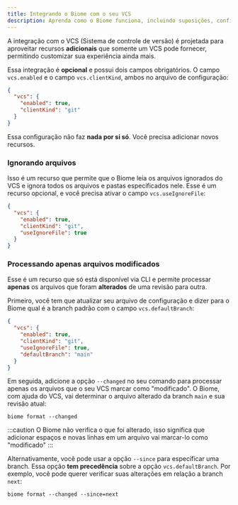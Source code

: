 ```yaml
---
title: Integrando o Biome com o seu VCS
description: Aprenda como o Biome funciona, incluindo suposições, configuração e mais.
---
```



A integração com o VCS (Sistema de controle de versão) é projetada para aproveitar recursos **adicionais** que somente um VCS pode fornecer, permitindo customizar
sua experiência ainda mais.

Essa integração é **opcional** e possui dois campos obrigatórios. O campo `vcs.enabled` e o campo `vcs.clientKind`, ambos no arquivo de configuração:

```json title="biome.json"
{
  "vcs": {
    "enabled": true,
    "clientKind": "git"
  }
}
```

Essa configuração não faz **nada por si só**. Você precisa adicionar novos recursos.

### Ignorando arquivos

Isso é um recurso que permite que o Biome leia os arquivos ignorados do VCS e ignora todos os arquivos e pastas especificados nele. Esse é um recurso opcional, e você precisa ativar o campo `vcs.useIgnoreFile`:

```json title="biome.json" ins={5}
{
  "vcs": {
    "enabled": true,
    "clientKind": "git",
    "useIgnoreFile": true
  }
}
```

### Processando apenas arquivos modificados

Esse é um recurso que só está disponível via CLI e permite processar **apenas** os arquivos que foram **alterados** de uma revisão para outra.

Primeiro, você tem que atualizar seu arquivo de configuração e dizer para o Biome qual é a branch padrão com o campo `vcs.defaultBranch`:

```json title="biome.json" ins={6}
{
  "vcs": {
    "enabled": true,
    "clientKind": "git",
    "useIgnoreFile": true,
    "defaultBranch": "main"
  }
}
```

Em seguida, adicione a opção `--changed` no seu comando para processar apenas os arquivos que o seu VCS marcar como "modificado". O Biome, com ajuda do VCS, vai determinar o arquivo alterado da branch `main` e sua revisão atual:

```shell
biome format --changed
```

:::caution
O Biome não verifica o que foi alterado, isso significa que adicionar espaços e novas linhas em um arquivo vai marcar-lo como "modificado"
:::

Alternativamente, você pode usar a opção `--since` para especificar uma branch. Essa opção **tem precedência** sobre a opção `vcs.defaultBranch`. Por exemplo, você pode querer verificar suas alterações em relação a branch `next`:

```shell
biome format --changed --since=next
```

